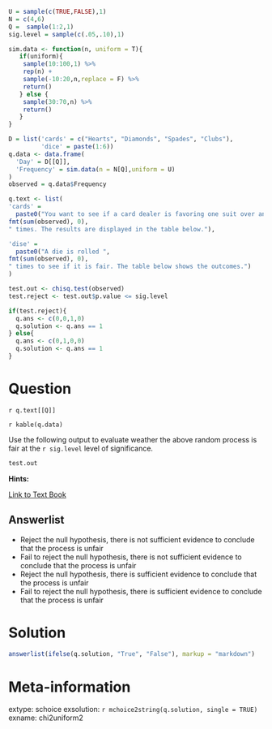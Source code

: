 ```r

U = sample(c(TRUE,FALSE),1)
N = c(4,6)
Q =  sample(1:2,1)
sig.level = sample(c(.05,.10),1)

sim.data <- function(n, uniform = T){
   if(uniform){ 
    sample(10:100,1) %>% 
    rep(n) +
    sample(-10:20,n,replace = F) %>% 
    return()
   } else {
    sample(30:70,n) %>% 
    return()  
   }
}

D = list('cards' = c("Hearts", "Diamonds", "Spades", "Clubs"),
         'dice' = paste(1:6))
q.data <- data.frame(
  'Day' = D[[Q]],
  'Frequency' = sim.data(n = N[Q],uniform = U)
)
observed = q.data$Frequency

q.text <- list(
'cards' = 
  paste0("You want to see if a card dealer is favoring one suit over another. You observe the dealer pick a card, put it back in the deck, shuffle, and then repeat the process ", 
fmt(sum(observed), 0),
" times. The results are displayed in the table below."),

'dise' = 
  paste0("A die is rolled ",
fmt(sum(observed), 0),
" times to see if it is fair. The table below shows the outcomes.")
)

test.out <- chisq.test(observed)
test.reject <- test.out$p.value <= sig.level

if(test.reject){
  q.ans <- c(0,0,1,0)
  q.solution <- q.ans == 1
} else{
  q.ans <- c(0,1,0,0)
  q.solution <- q.ans == 1
}

```


Question
========

`r q.text[[Q]]`

`r kable(q.data)`

Use the following output to evaluate weather the above random process is fair at the `r sig.level` level of significance.

```r
test.out
```

**Hints:**

[Link to Text Book](https://stats.libretexts.org/Bookshelves/Applied_Statistics/Book%3A_Learning_Statistics_with_R_-_A_tutorial_for_Psychology_Students_and_other_Beginners_(Navarro)/12%3A_Categorical_Data_Analysis/12.01%3A_The_2_Goodness-of-fit_Test?contentOnly "LSR - 12.1: The χ2 Goodness-of-fit Test"){target="blank"}

Answerlist
----------
* Reject the null hypothesis, there is not sufficient evidence to conclude that the process is unfair
* Fail to reject the null hypothesis, there is not sufficient evidence to conclude that the process is unfair
* Reject the null hypothesis, there is sufficient evidence to conclude that the process is unfair
* Fail to reject the null hypothesis, there is sufficient evidence to conclude that the process is unfair





Solution
========

```r
answerlist(ifelse(q.solution, "True", "False"), markup = "markdown")
```




Meta-information
================
extype: schoice
exsolution: `r mchoice2string(q.solution, single = TRUE)`
exname: chi2uniform2


